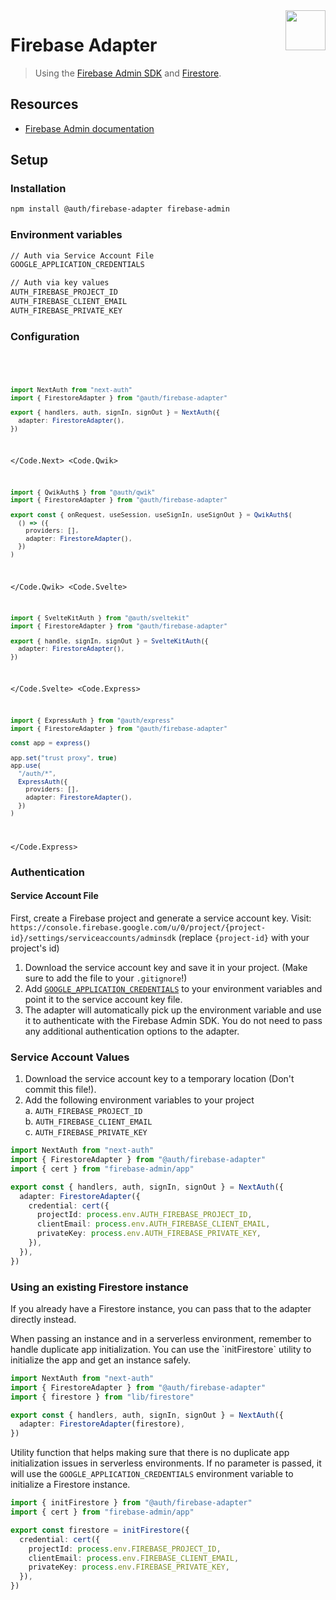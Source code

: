 
<img align="right" src="/img/adapters/firebase.svg" height="64" width="64" />

# Firebase Adapter

> Using the [Firebase Admin SDK](https://firebase.google.com/docs/admin/setup) and [Firestore](https://firebase.google.com/docs/firestore).

## Resources

- [Firebase Admin documentation](https://firebase.google.com/docs/admin/setup)

## Setup

### Installation

```bash npm2yarn
npm install @auth/firebase-adapter firebase-admin
```

### Environment variables

```sh
// Auth via Service Account File
GOOGLE_APPLICATION_CREDENTIALS

// Auth via key values
AUTH_FIREBASE_PROJECT_ID
AUTH_FIREBASE_CLIENT_EMAIL
AUTH_FIREBASE_PRIVATE_KEY
```

### Configuration

<Code>
<Code.Next>

```ts filename="auth.ts"
import NextAuth from "next-auth"
import { FirestoreAdapter } from "@auth/firebase-adapter"

export { handlers, auth, signIn, signOut } = NextAuth({
  adapter: FirestoreAdapter(),
})
```

</Code.Next>
<Code.Qwik>

```ts filename="/src/routes/plugin@auth.ts"
import { QwikAuth$ } from "@auth/qwik"
import { FirestoreAdapter } from "@auth/firebase-adapter"

export const { onRequest, useSession, useSignIn, useSignOut } = QwikAuth$(
  () => ({
    providers: [],
    adapter: FirestoreAdapter(),
  })
)
```

</Code.Qwik>
<Code.Svelte>

```ts filename="src/auth.ts"
import { SvelteKitAuth } from "@auth/sveltekit"
import { FirestoreAdapter } from "@auth/firebase-adapter"

export { handle, signIn, signOut } = SvelteKitAuth({
  adapter: FirestoreAdapter(),
})
```

</Code.Svelte>
<Code.Express>

```ts filename="./src/routes/auth.route.ts"
import { ExpressAuth } from "@auth/express"
import { FirestoreAdapter } from "@auth/firebase-adapter"

const app = express()

app.set("trust proxy", true)
app.use(
  "/auth/*",
  ExpressAuth({
    providers: [],
    adapter: FirestoreAdapter(),
  })
)
```

</Code.Express>
</Code>

### Authentication

#### Service Account File

First, create a Firebase project and generate a service account key. Visit: `https://console.firebase.google.com/u/0/project/{project-id}/settings/serviceaccounts/adminsdk` (replace `{project-id}` with your project's id)

1. Download the service account key and save it in your project. (Make sure to add the file to your `.gitignore`!)
2. Add [`GOOGLE_APPLICATION_CREDENTIALS`](https://cloud.google.com/docs/authentication/application-default-credentials#GAC) to your environment variables and point it to the service account key file.
3. The adapter will automatically pick up the environment variable and use it to authenticate with the Firebase Admin SDK. You do not need to pass any additional authentication options to the adapter.

### Service Account Values

1. Download the service account key to a temporary location (Don't commit this file!).
2. Add the following environment variables to your project  
   a. `AUTH_FIREBASE_PROJECT_ID`  
   b. `AUTH_FIREBASE_CLIENT_EMAIL`  
   c. `AUTH_FIREBASE_PRIVATE_KEY`

```ts filename="./auth.ts"
import NextAuth from "next-auth"
import { FirestoreAdapter } from "@auth/firebase-adapter"
import { cert } from "firebase-admin/app"

export const { handlers, auth, signIn, signOut } = NextAuth({
  adapter: FirestoreAdapter({
    credential: cert({
      projectId: process.env.AUTH_FIREBASE_PROJECT_ID,
      clientEmail: process.env.AUTH_FIREBASE_CLIENT_EMAIL,
      privateKey: process.env.AUTH_FIREBASE_PRIVATE_KEY,
    }),
  }),
})
```

### Using an existing Firestore instance

If you already have a Firestore instance, you can pass that to the adapter directly instead.

<Callout>
  When passing an instance and in a serverless environment, remember to handle
  duplicate app initialization.
</Callout>

<Callout type="info">
  You can use the `initFirestore` utility to initialize the app and get an
  instance safely.
</Callout>

```ts filename="./auth.ts"
import NextAuth from "next-auth"
import { FirestoreAdapter } from "@auth/firebase-adapter"
import { firestore } from "lib/firestore"

export const { handlers, auth, signIn, signOut } = NextAuth({
  adapter: FirestoreAdapter(firestore),
})
```

Utility function that helps making sure that there is no duplicate app initialization issues in serverless environments.
If no parameter is passed, it will use the `GOOGLE_APPLICATION_CREDENTIALS` environment variable to initialize a Firestore instance.

```ts filename="lib/firestore.ts"
import { initFirestore } from "@auth/firebase-adapter"
import { cert } from "firebase-admin/app"

export const firestore = initFirestore({
  credential: cert({
    projectId: process.env.FIREBASE_PROJECT_ID,
    clientEmail: process.env.FIREBASE_CLIENT_EMAIL,
    privateKey: process.env.FIREBASE_PRIVATE_KEY,
  }),
})
```
